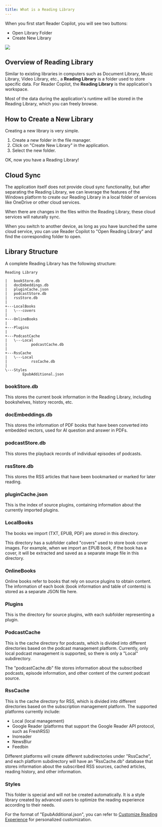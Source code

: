 ```yaml
---
title: What is a Reading Library
---
```



When you first start Reader Copilot, you will see two buttons:

- Open Library Folder
- Create New Library

<img src={freButtons} />

## Overview of Reading Library

Similar to existing libraries in computers such as Document Library, Music Library, Video Library, etc., a **Reading Library** is a folder used to store specific data. For Reader Copilot, the **Reading Library** is the application's workspace.

Most of the data during the application's runtime will be stored in the Reading Library, which you can freely browse.

## How to Create a New Library

Creating a new library is very simple.

1. Create a new folder in the file manager.
2. Click on "Create New Library" in the application.
3. Select the new folder.

OK, now you have a Reading Library!

## Cloud Sync

The application itself does not provide cloud sync functionality, but after separating the Reading Library, we can leverage the features of the Windows platform to create our Reading Library in a local folder of services like OneDrive or other cloud services.

When there are changes in the files within the Reading Library, these cloud services will naturally sync.

When you switch to another device, as long as you have launched the same cloud service, you can use Reader Copilot to "Open Reading Library" and find the corresponding folder to open.

## Library Structure

A complete Reading Library has the following structure:

```
Reading Library

|   bookStore.db
|   docEmbeddings.db
|   pluginCache.json
|   podcastStore.db
|   rssStore.db
|
+---LocalBooks
|   \---covers
|
+---OnlineBooks
|
+---Plugins
|
+---PodcastCache
|   \---Local
|           podcastCache.db
|
+---RssCache
|   \---Local
|           rssCache.db
|
\---Styles
        EpubAdditional.json
```

### bookStore.db

This stores the current book information in the Reading Library, including bookshelves, history records, etc.

### docEmbeddings.db

This stores the information of PDF books that have been converted into embedded vectors, used for AI question and answer in PDFs.

### podcastStore.db

This stores the playback records of individual episodes of podcasts.

### rssStore.db

This stores the RSS articles that have been bookmarked or marked for later reading.

### pluginCache.json

This is the index of source plugins, containing information about the currently imported plugins.

### LocalBooks

The books we import (TXT, EPUB, PDF) are stored in this directory.

This directory has a subfolder called "covers" used to store book cover images. For example, when we import an EPUB book, if the book has a cover, it will be extracted and saved as a separate image file in this directory.

### OnlineBooks

Online books refer to books that rely on source plugins to obtain content. The information of each book (book information and table of contents) is stored as a separate JSON file here.

### Plugins

This is the directory for source plugins, with each subfolder representing a plugin.

### PodcastCache

This is the cache directory for podcasts, which is divided into different directories based on the podcast management platform. Currently, only local podcast management is supported, so there is only a "Local" subdirectory.

The "podcastCache.db" file stores information about the subscribed podcasts, episode information, and other content of the current podcast source.

### RssCache

This is the cache directory for RSS, which is divided into different directories based on the subscription management platform. The supported platforms currently include:

- Local (local management)
- Google Reader (platforms that support the Google Reader API protocol, such as FreshRSS)
- Inoreader
- NewsBlur
- Feedbin

Different platforms will create different subdirectories under "RssCache", and each platform subdirectory will have an "RssCache.db" database that stores information about the subscribed RSS sources, cached articles, reading history, and other information.

### Styles

This folder is special and will not be created automatically. It is a style library created by advanced users to optimize the reading experience according to their needs.

For the format of "EpubAdditional.json", you can refer to [Customize Reading Experience](./custom-reader) for personalized customization.